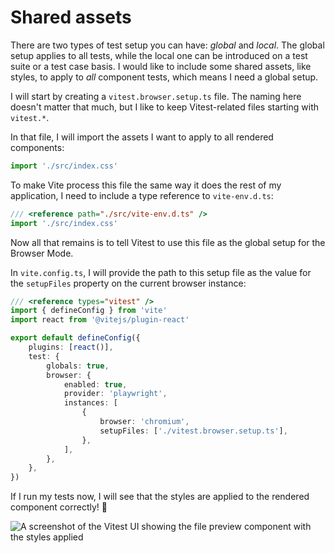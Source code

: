 # Shared assets

There are two types of test setup you can have: _global_ and _local_. The global setup applies to all tests, while the local one can be introduced on a test suite or a test case basis. I would like to include some shared assets, like styles, to apply to _all_ component tests, which means I need a global setup.

I will start by creating a `vitest.browser.setup.ts` file. The naming here doesn't matter that much, but I like to keep Vitest-related files starting with `vitest.*`.

In that file, I will import the assets I want to apply to all rendered components:

```ts filename=vitest.browser.setup.ts add=1
import './src/index.css'
```

To make Vite process this file the same way it does the rest of my application, I need to include a type reference to `vite-env.d.ts`:

```ts filename=vitest.browser.setup.ts add=1
/// <reference path="./src/vite-env.d.ts" />
import './src/index.css'
```

Now all that remains is to tell Vitest to use this file as the global setup for the Browser Mode.

In `vite.config.ts`, I will provide the path to this setup file as the value for the `setupFiles` property on the current browser instance:

```ts filename=vite.config.ts add=15
/// <reference types="vitest" />
import { defineConfig } from 'vite'
import react from '@vitejs/plugin-react'

export default defineConfig({
	plugins: [react()],
	test: {
		globals: true,
		browser: {
			enabled: true,
			provider: 'playwright',
			instances: [
				{
					browser: 'chromium',
					setupFiles: ['./vitest.browser.setup.ts'],
				},
			],
		},
	},
})
```

If I run my tests now, I will see that the styles are applied to the rendered component correctly! :tada:

![A screenshot of the Vitest UI showing the file preview component with the styles applied](/assets/02-04-solution.png)
